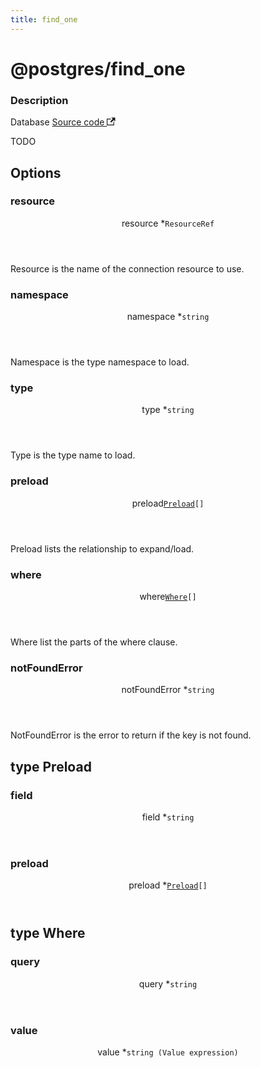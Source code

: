 ```yaml
---
title: find_one
---
```



# @postgres/find_one

<div class="attributes">

### Description

<p>
  <span className="badge badgeDarkBlue">Database</span>
  <a href="https://github.com/nanobus/nanobus/blob/main/pkg/actions/postgres/find_one.go" target="_blank" rel="noopener noreferrer">Source code <svg width="13.5" height="13.5" aria-hidden="true" viewBox="0 0 24 24" class="iconExternalLink_node_modules-@docusaurus-theme-classic-lib-theme-Icon-ExternalLink-styles-module"><path fill="currentColor" d="M21 13v10h-21v-19h12v2h-10v15h17v-8h2zm3-12h-10.988l4.035 4-6.977 7.07 2.828 2.828 6.977-7.07 4.125 4.172v-11z"></path></svg></a>
</p>

</div>

TODO

## Options

<div class="attributes">

### resource

<div class="attribute">
  <header>
    <span className="badge badgeDarkBlue">resource <span className="required">*</span>
      <a class="hash-link" href="#resource" title="Direct link to resource">​</a>
    </span>
    <code>ResourceRef</code>
  </header>

Resource is the name of the connection resource to use.

</div>

### namespace

<div class="attribute">
  <header>
    <span className="badge badgeDarkBlue">namespace <span className="required">*</span>
      <a class="hash-link" href="#namespace" title="Direct link to namespace">​</a>
    </span>
    <code>string</code>
  </header>

Namespace is the type namespace to load.

</div>

### type

<div class="attribute">
  <header>
    <span className="badge badgeDarkBlue">type <span className="required">*</span>
      <a class="hash-link" href="#type" title="Direct link to type">​</a>
    </span>
    <code>string</code>
  </header>

Type is the type name to load.

</div>

### preload

<div class="attribute">
  <header>
    <span className="badge badgeDarkBlue">preload
      <a class="hash-link" href="#preload" title="Direct link to preload">​</a>
    </span>
    <code><a href="#type-preload">Preload</a>[]</code>
  </header>

Preload lists the relationship to expand/load.

</div>

### where

<div class="attribute">
  <header>
    <span className="badge badgeDarkBlue">where
      <a class="hash-link" href="#where" title="Direct link to where">​</a>
    </span>
    <code><a href="#type-where">Where</a>[]</code>
  </header>

Where list the parts of the where clause.

</div>

### notFoundError

<div class="attribute">
  <header>
    <span className="badge badgeDarkBlue">notFoundError <span className="required">*</span>
      <a class="hash-link" href="#notfounderror" title="Direct link to notFoundError">​</a>
    </span>
    <code>string</code>
  </header>

NotFoundError is the error to return if the key is not found.

</div>

</div>

## type Preload

<div class="attributes">

### field

<div class="attribute">
  <header>
    <span className="badge badgeDarkBlue">field <span className="required">*</span>
      <a class="hash-link" href="#field" title="Direct link to field">​</a>
    </span>
    <code>string</code>
  </header>



</div>

### preload

<div class="attribute">
  <header>
    <span className="badge badgeDarkBlue">preload <span className="required">*</span>
      <a class="hash-link" href="#preload" title="Direct link to preload">​</a>
    </span>
    <code><a href="#type-preload">Preload</a>[]</code>
  </header>



</div>

</div>

## type Where

<div class="attributes">

### query

<div class="attribute">
  <header>
    <span className="badge badgeDarkBlue">query <span className="required">*</span>
      <a class="hash-link" href="#query" title="Direct link to query">​</a>
    </span>
    <code>string</code>
  </header>



</div>

### value

<div class="attribute">
  <header>
    <span className="badge badgeDarkBlue">value <span className="required">*</span>
      <a class="hash-link" href="#value" title="Direct link to value">​</a>
    </span>
    <code>string (Value expression)</code>
  </header>



</div>

</div>

